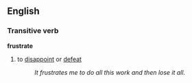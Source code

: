 ==English==

===Transitive verb===
'''frustrate'''
#to [[disappoint]] or [[defeat]]
#:''It frustrates me to do all this work and then lose it all.''
